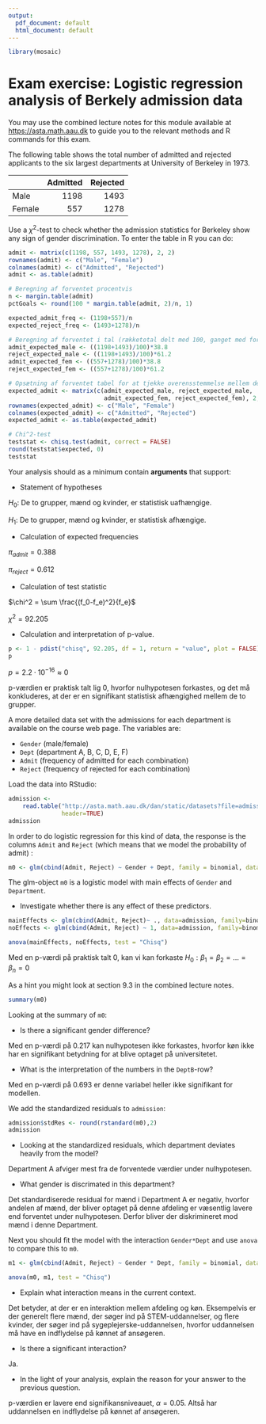 ```yaml
---
output:
  pdf_document: default
  html_document: default
---
```

```r
library(mosaic)
```


# Exam exercise: Logistic regression analysis of Berkely admission data

You may use the combined lecture notes for this module available at
<https://asta.math.aau.dk> to guide you to the relevant methods and R commands
for this exam.

The following table shows the total number of admitted and rejected
applicants to the six largest departments at University of Berkeley in 1973.

|       | Admitted| Rejected|
|:------|--------:|--------:|
|Male   |     1198|     1493|
|Female |      557|     1278|

Use a $\chi^2$-test to check whether the admission statistics for
Berkeley show any sign of gender discrimination. To enter the table
in R you can do:

```r
admit <- matrix(c(1198, 557, 1493, 1278), 2, 2)
rownames(admit) <- c("Male", "Female")
colnames(admit) <- c("Admitted", "Rejected")
admit <- as.table(admit)

# Beregning af forventet procentvis
n <- margin.table(admit)
pctGoals <- round(100 * margin.table(admit, 2)/n, 1)

expected_admit_freq <- (1198+557)/n
expected_reject_freq <- (1493+1278)/n

# Beregning af forventet i tal (rækketotal delt med 100, ganget med forventet procent)
admit_expected_male <- ((1198+1493)/100)*38.8
reject_expected_male <- ((1198+1493)/100)*61.2
admit_expected_fem <- ((557+1278)/100)*38.8
reject_expected_fem <- ((557+1278)/100)*61.2

# Opsætning af forventet tabel for at tjekke overensstemmelse mellem den og funktionens output.
expected_admit <- matrix(c(admit_expected_male, reject_expected_male,
                           admit_expected_fem, reject_expected_fem), 2, 2, byrow = TRUE)
rownames(expected_admit) <- c("Male", "Female")
colnames(expected_admit) <- c("Admitted", "Rejected")
expected_admit <- as.table(expected_admit)

# Chi^2-test
teststat <- chisq.test(admit, correct = FALSE)
round(teststat$expected, 0)
teststat
```

Your analysis should as a minimum
contain **arguments** that support: 

- Statement of hypotheses

$H_0:$ De to grupper, mænd og kvinder, er statistisk uafhængige.

$H_1:$ De to grupper, mænd og kvinder, er statistisk afhængige.

- Calculation of expected frequencies

$\pi_{admit} = 0.388$

$\pi_{reject} = 0.612$

- Calculation of test statistic

$\chi^2 = \sum \frac{(f_0-f_e)^2}{f_e}$

$\chi^2 = 92.205$

- Calculation and interpretation of p-value.

```r
p <- 1 - pdist("chisq", 92.205, df = 1, return = "value", plot = FALSE)
p
```

$p = 2.2 \cdot 10^{-16} \approx 0$

p-værdien er praktisk talt lig 0, hvorfor nulhypotesen forkastes, og det må konkluderes, at der er en signifikant statistisk afhængighed mellem de to grupper.



A more detailed data set with the admissions for each department is 
available on the course web page. The variables are:

- `Gender` (male/female)
- `Dept` (department A, B, C, D, E, F)
- `Admit` (frequency of admitted for each combination)
- `Reject` (frequency of rejected for each combination)

Load the data into RStudio:
```r
admission <-
    read.table("http://asta.math.aau.dk/dan/static/datasets?file=admission.dat",
               header=TRUE)
admission
```
In order to do logistic regression for this kind of data, the response is the columns `Admit` and `Reject` (which
means that we model the probability of admit) :

```r
m0 <- glm(cbind(Admit, Reject) ~ Gender + Dept, family = binomial, data = admission)
```
The glm-object `m0` is a logistic model with main effects of `Gender`
and `Department`.

- Investigate whether there is any effect of these predictors.

```r
mainEffects <- glm(cbind(Admit, Reject)~ ., data=admission, family=binomial)
noEffects <- glm(cbind(Admit, Reject) ~ 1, data=admission, family=binomial)

anova(mainEffects, noEffects, test = "Chisq")
```

Med en p-værdi på praktisk talt 0, kan vi kan forkaste $H_0: \beta_1 = \beta_2 = \ldots = \beta_n = 0$



As a hint you might look at section 9.3 in the combined lecture notes.

```r
summary(m0)
```

Looking at the summary of `m0`:

- Is there a significant gender difference?

Med en p-værdi på $0.217$ kan nulhypotesen ikke forkastes, hvorfor køn ikke har en signifikant betydning for at blive optaget på universitetet.


- What is the interpretation of the numbers in the `DeptB`-row?

Med en p-værdi på $0.693$ er denne variabel heller ikke signifikant for modellen.


We add the standardized residuals to `admission`:

```r
admission$stdRes <- round(rstandard(m0),2)
admission
```
- Looking at the standardized residuals, which department deviates
  heavily from the model?

Department A afviger mest fra de forventede værdier under nulhypotesen.
  
  
- What gender is discrimated in this department?

Det standardiserede residual for mænd i Department A er negativ, hvorfor andelen af mænd, der bliver optaget på denne afdeling er væsentlig lavere end forventet under nulhypotesen. Derfor bliver der diskrimineret mod mænd i denne Department.

  
Next you should fit the model with the interaction `Gender*Dept` and
use `anova` to compare this to `m0`.

```r
m1 <- glm(cbind(Admit, Reject) ~ Gender * Dept, family = binomial, data = admission)

anova(m0, m1, test = "Chisq")
```


- Explain what interaction means in the current context.

Det betyder, at der er en interaktion mellem afdeling og køn. Eksempelvis er der generelt flere mænd, der søger ind på STEM-uddannelser, og flere kvinder, der søger ind på sygeplejerske-uddannelsen, hvorfor uddannelsen må have en indflydelse på kønnet af ansøgeren.


- Is there a significant interaction?

Ja.


- In the light of your analysis, explain the reason for your
  answer to the previous question.

p-værdien er lavere end signifikansniveauet, $\alpha = 0.05$. Altså har uddannelsen en indflydelse på kønnet af ansøgeren.


















